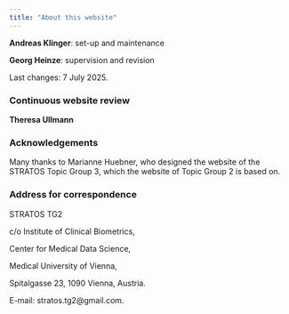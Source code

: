```yaml
---
title: "About this website"
---
```


**Andreas Klinger**: set-up and maintenance
 
**Georg Heinze**: supervision and revision

Last changes: 7 July 2025.

### Continuous website review

**Theresa Ullmann**


### Acknowledgements

Many thanks to Marianne Huebner, who designed the website of the STRATOS Topic Group 3, which the website of Topic Group 2 is based on.

### Address for correspondence

STRATOS TG2 

c/o Institute of Clinical Biometrics, 

Center for Medical Data Science, 

Medical University of Vienna, 

Spitalgasse 23, 1090 Vienna, Austria. 

E-mail: stratos.tg2@gmail.com. 